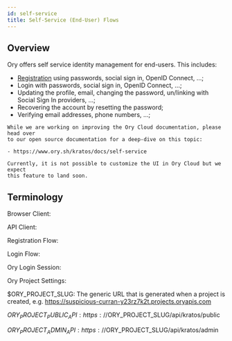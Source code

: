 ```yaml
---
id: self-service
title: Self-Service (End-User) Flows
---
```

## Overview

Ory offers self service identity management for end-users. 
This includes:

- [Registration](./registration.mdx) using passwords, social sign in, OpenID Connect, ...;
- Login with passwords, social sign in, OpenID Connect, ...;
- Updating the profile, email, changing the password, un/linking with Social Sign In providers, ...;
- Recovering the account by resetting the password;
- Verifying email addresses, phone numbers, ...;

```
While we are working on improving the Ory Cloud documentation, please head over
to our open source documentation for a deep-dive on this topic:

- https://www.ory.sh/kratos/docs/self-service

Currently, it is not possible to customize the UI in Ory Cloud but we expect
this feature to land soon.
```

## Terminology

Browser Client:

API Client: 

Registration Flow: 

Login Flow:

Ory Login Session: 

Ory Project Settings:

$ORY_PROJECT_SLUG: The generic URL that is generated when a project is created, e.g. https://suspicious-curran-y23rz7k2t.projects.oryapis.com

$ORY_PROJECT_PUBLIC_API: https://$ORY_PROJECT_SLUG/api/kratos/public

$ORY_PROJECT_ADMIN_API: https://$ORY_PROJECT_SLUG/api/kratos/admin